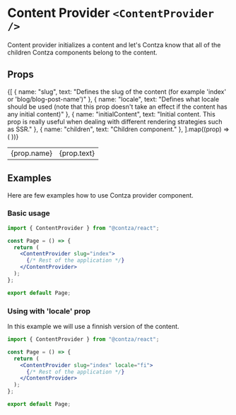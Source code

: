 # Content Provider `<ContentProvider />`
Content provider initializes a content and let's Contza know that all of the children Contza components belong to the content.

## Props

<table style={{ marginTop: "20px" }}>
  <tbody>
  {[
    { name: "slug", text: "Defines the slug of the content (for example 'index' or 'blog/blog-post-name')" },
    {
      name: "locale",
      text: "Defines what locale should be used (note that this prop doesn't take an effect if the content has any initial content)"
    },
    {
      name: "initialContent",
      text: "Initial content. This prop is really useful when dealing with different rendering strategies such as SSR."
    },
    { name: "children", text: "Children component." },
  ].map((prop) => (
    <tr key={prop.name}>
      <td>{prop.name}</td>
      <td>{prop.text}</td>
    </tr>
  ))}
  </tbody>
</table>

## Examples
Here are few examples how to use Contza provider component.

### Basic usage
```jsx copy
import { ContentProvider } from "@contza/react";

const Page = () => {
  return (
    <ContentProvider slug="index">
      {/* Rest of the application */}
    </ContentProvider>
  );
};

export default Page;
```

### Using with 'locale' prop
In this example we will use a finnish version of the content.
```jsx copy
import { ContentProvider } from "@contza/react";

const Page = () => {
  return (
    <ContentProvider slug="index" locale="fi">
      {/* Rest of the application */}
    </ContentProvider>
  );
};

export default Page;
```


